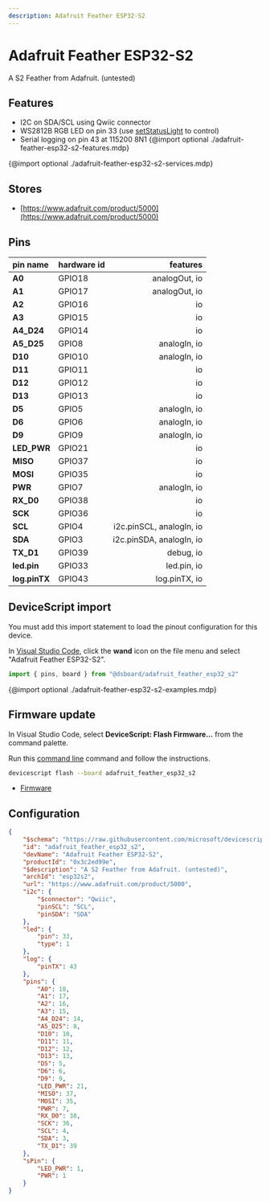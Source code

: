 ```yaml
---
description: Adafruit Feather ESP32-S2
---
```

# Adafruit Feather ESP32-S2


A S2 Feather from Adafruit. (untested)


## Features

-  I2C on SDA/SCL using Qwiic connector
-  WS2812B RGB LED on pin 33  (use [setStatusLight](/developer/status-light) to control)
-  Serial logging on pin 43 at 115200 8N1
{@import optional ./adafruit-feather-esp32-s2-features.mdp}

{@import optional ./adafruit-feather-esp32-s2-services.mdp}


## Stores

-  [https://www.adafruit.com/product/5000](https://www.adafruit.com/product/5000)

## Pins

| pin name | hardware id | features |
|:---------|:------------|---------:|
| **A0** |  GPIO18 |  analogOut,  io |
| **A1** |  GPIO17 |  analogOut,  io |
| **A2** |  GPIO16 |  io |
| **A3** |  GPIO15 |  io |
| **A4_D24** |  GPIO14 |  io |
| **A5_D25** |  GPIO8 |  analogIn,  io |
| **D10** |  GPIO10 |  analogIn,  io |
| **D11** |  GPIO11 |  io |
| **D12** |  GPIO12 |  io |
| **D13** |  GPIO13 |  io |
| **D5** |  GPIO5 |  analogIn,  io |
| **D6** |  GPIO6 |  analogIn,  io |
| **D9** |  GPIO9 |  analogIn,  io |
| **LED_PWR** |  GPIO21 |  io |
| **MISO** |  GPIO37 |  io |
| **MOSI** |  GPIO35 |  io |
| **PWR** |  GPIO7 |  analogIn,  io |
| **RX_D0** |  GPIO38 |  io |
| **SCK** |  GPIO36 |  io |
| **SCL** |  GPIO4 |  i2c.pinSCL,  analogIn,  io |
| **SDA** |  GPIO3 |  i2c.pinSDA,  analogIn,  io |
| **TX_D1** |  GPIO39 |  debug,  io |
| **led.pin** |  GPIO33 |  led.pin,  io |
| **log.pinTX** |  GPIO43 |  log.pinTX,  io |



## DeviceScript import


You must add this import statement to load 
the pinout configuration for this device.

In [Visual Studio Code](/getting-started/vscode),
click the **wand** icon on the file menu and 
select "Adafruit Feather ESP32-S2".

```ts
import { pins, board } from "@dsboard/adafruit_feather_esp32_s2"
```

{@import optional ./adafruit-feather-esp32-s2-examples.mdp}

## Firmware update

In Visual Studio Code,
select **DeviceScript: Flash Firmware...** from the command palette.
        
Run this [command line](/api/cli) command and follow the instructions.

```bash
devicescript flash --board adafruit_feather_esp32_s2
```


- [Firmware](https://github.com/microsoft/devicescript-esp32/releases/latest/download/devicescript-esp32s2-adafruit_feather_esp32_s2-0x1000.bin)

## Configuration

```json title="adafruit_feather_esp32_s2.json"
{
    "$schema": "https://raw.githubusercontent.com/microsoft/devicescript-esp32/main/boards/esp32deviceconfig.schema.json",
    "id": "adafruit_feather_esp32_s2",
    "devName": "Adafruit Feather ESP32-S2",
    "productId": "0x3c2ed99e",
    "$description": "A S2 Feather from Adafruit. (untested)",
    "archId": "esp32s2",
    "url": "https://www.adafruit.com/product/5000",
    "i2c": {
        "$connector": "Qwiic",
        "pinSCL": "SCL",
        "pinSDA": "SDA"
    },
    "led": {
        "pin": 33,
        "type": 1
    },
    "log": {
        "pinTX": 43
    },
    "pins": {
        "A0": 18,
        "A1": 17,
        "A2": 16,
        "A3": 15,
        "A4_D24": 14,
        "A5_D25": 8,
        "D10": 10,
        "D11": 11,
        "D12": 12,
        "D13": 13,
        "D5": 5,
        "D6": 6,
        "D9": 9,
        "LED_PWR": 21,
        "MISO": 37,
        "MOSI": 35,
        "PWR": 7,
        "RX_D0": 38,
        "SCK": 36,
        "SCL": 4,
        "SDA": 3,
        "TX_D1": 39
    },
    "sPin": {
        "LED_PWR": 1,
        "PWR": 1
    }
}
```

